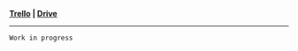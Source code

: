 **[Trello](https://trello.com/b/0gFspT1d) | [Drive](https://drive.google.com/drive/folders/1imSHfkhIEgtsGyxySS1SfbndW6yqEslM?usp=sharing)**

---
`Work in progress`